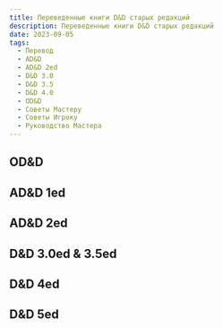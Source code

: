 ```yaml
---
title: Переведенные книги D&D старых редакций
description: Переведенные книги D&D старых редакций
date: 2023-09-05
tags:
  - Перевод
  - AD&D
  - AD&D 2ed
  - D&D 3.0
  - D&D 3.5
  - D&D 4.0
  - OD&D
  - Советы Мастеру
  - Советы Игроку
  - Руководство Мастера
---
```


## OD&D

<file
	file="odd-chainmail-kolchuga-3-izdanie-2rep-rus.docx"
	title="Кольчуга"
/>

## AD&D 1ed

## AD&D 2ed

## D&D 3.0ed & 3.5ed

## D&D 4ed

## D&D 5ed
